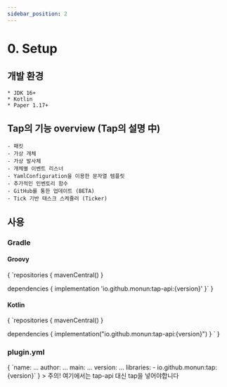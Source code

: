 ```yaml
---
sidebar_position: 2
---
```


# 0. Setup


## 개발 환경
    * JDK 16+
    * Kotlin
    * Paper 1.17+

## Tap의 기능 overview (Tap의 설명 中)
    - 패킷
    - 가상 개체
    - 가상 발사체
    - 개체별 이벤트 리스너
    - YamlConfiguration을 이용한 문자열 템플릿
    - 추가적인 인벤토리 함수
    - GitHub를 통한 업데이트 (BETA)
    - Tick 기반 태스크 스케쥴러 (Ticker)

## 사용
### Gradle
#### Groovy

<MavenVersion language="groovy" notation="io.github.monun:tap-api">
    {
`repositories {
    mavenCentral()
}
 
dependencies {
    implementation 'io.github.monun:tap-api:{version}'
}`
    }
</MavenVersion>
#### Kotlin

<MavenVersion language="kotlin" notation="io.github.monun:tap-api">
    {
`repositories {
    mavenCentral()
}
 
dependencies {
    implementation("io.github.monun:tap-api:{version}")
}
`
    }
</MavenVersion>

### plugin.yml
<MavenVersion language="yaml" notation="io.github.monun:tap">
    {
`name: ...
author: ...
main: ...
version: ...
libraries:
    - io.github.monun:tap:{version}`
    }
</MavenVersion>
> 주의! 여기에서는 tap-api 대신 tap을 넣어야합니다

<!--
val heptagram = retrieveUser("Heptagram")
println(heptagram.fans.map { it.blackCowness }.sum())

-------------------------------------------------------
| C͟O͟N͟S͟O͟L͟E͟ | TERMINAL | PROBLEMS |
Exception in thread "main" java.lang.ArithmeticException: integer overflow
-->

